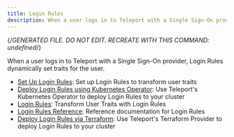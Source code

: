```yaml
---
title: Login Rules
description: When a user logs in to Teleport with a Single Sign-On provider, Login Rules dynamically set traits for the user.
---
```


{/*GENERATED FILE. DO NOT EDIT. RECREATE WITH THIS COMMAND:
undefined*/}

When a user logs in to Teleport with a Single Sign-On provider, Login Rules dynamically set traits for the user.

- [Set Up Login Rules](guide.mdx): Set up Login Rules to transform user traits
- [Deploy Login Rules using Kubernetes Operator](kubernetes.mdx): Use Teleport's Kubernetes Operator to deploy Login Rules to your cluster
- [Login Rules](overview.mdx): Transform User Traits with Login Rules
- [Login Rules Reference](reference.mdx): Reference documentation for Login Rules
- [Deploy Login Rules via Terraform](terraform.mdx): Use Teleport's Terraform Provider to deploy Login Rules to your cluster
